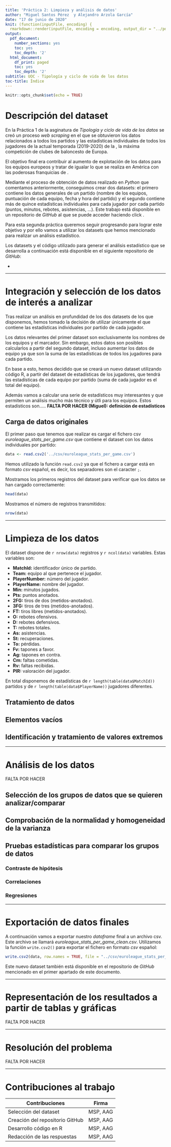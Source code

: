 ```yaml
---
title: 'Práctica 2: Limpieza y análisis de datos'
author: "Miguel Santos Pérez  y Alejandro Arzola García"
date: "17 de junio de 2020"
knit: (function(inputFile, encoding) {
  rmarkdown::render(inputFile, encoding = encoding, output_dir = "../pdf") })
output:
  pdf_document:
    number_sections: yes
    toc: yes
    toc_depth: '2'
  html_document:
    df_print: paged
    toc: yes
    toc_depth: '2'
subtitle: UOC - Tipología y ciclo de vida de los datos
toc-title: Índice
---
```


```r
knitr::opts_chunk$set(echo = TRUE)
```

\newpage
# Descripción del dataset

En la Práctica 1 de la asginatura de _Tipología y ciclo de vida de los datos_ se creó un proceso _web scraping_ en el que se obtuvieron los datos relacionados a todos los partidos y las estadísticas individuales de todos los jugadores de la actual temporada (2019-2020) de la [\textcolor{blue}{Euroliga}](https://www.euroleague.net/), la máxima competición de clubes de baloncesto de Europa. 

El objetivo final era contribuir al aumento de explotación de los datos para los equipos europeos y tratar de igualar lo que se realiza en América con las poderosas franquicias de [\textcolor{blue}{NBA}](https://es.nba.com/?gr=www).

Mediante el proceso de obtención de datos realizado en _Python_ que comentamos anteriormente, conseguimos crear dos datasets: el primero contiene los datos generales de un partido (nombre de los equipos, puntuación de cada equipo, fecha y hora del partido) y el segundo contiene más de quince estadísticas individuales para cada jugador por cada partido (puntos, minutos, rebotes, asistencias, ...). Este trabajo está disponible en un repositorio de _GitHub_ al que se puede acceder haciendo click [\textcolor{blue}{aquí}](https://github.com/aarzola-uoc/practica1-tycvd).

Para esta segunda práctica queremos seguir progresando para lograr este objetivo y por ello vamos a utilizar los datasets que hemos mencionado para realizar un análisis estadístico.

Los datasets y el código utilizado para generar el análisis estadístico que se desarrolla a continuación está disponible en el siguiente repositorio de _GitHub_:

* \textcolor{blue}{https://github.com/aarzola-uoc/practica2-tycvd}

****
# Integración y selección de los datos de interés a analizar

Tras realizar un análisis en profundidad de los dos datasets de los que disponemos, hemos tomado la decisión de utilizar únicamente el que contiene las estadísticas individuales por partido de cada jugador. 

Los datos relevantes del primer dataset son exclusivamente los nombres de los equipos y el marcador. Sin embargo, estos datos son posibles calcularlos a partir del segundo dataset, incluso aumentar los datos de equipo ya que son la suma de las estadísticas de todos los jugadores para cada partido.

En base a esto, hemos decidido que se creará un nuevo dataset utilizando código R, a partir del dataset de estadísticas de los jugadores, que tendrá las estadísticas de cada equipo por partido (suma de cada jugador es el total del equipo).

Además vamos a calcular una serie de estadísticos muy interesantes y que permiten un análisis mucho más técnico y útli para los equipos. Estos estadísticos son.....
**FALTA POR HACER (Miguel): definición de estadísticos**

## Carga de datos originales

El primer paso que tenemos que realizar es cargar el fichero csv _euroleague_stats_per_game.csv_ que contiene el dataset con los datos individuales por partido:
```r
data <- read.csv2('../csv/euroleague_stats_per_game.csv')
```
Hemos utilizado la función `read.csv2` ya que el fichero a cargar está en formato _csv_ español, es decir, los separadores son el caracter `;`.

Mostramos los primeros registros del dataset para verificar que los datos se han cargado correctamente:
```r
head(data)
```

Mostramos el número de registros transmitidos:
```r
nrow(data)
```

****
# Limpieza de los datos

El dataset dispone de `r nrow(data)` registros y `r ncol(data)` variables. Estas variables son:

* **MatchId:** identificador único de partido.
* **Team:** equipo al que pertenece el jugador.
* **PlayerNumber:** número del jugador.
* **PlayerName:** nombre del jugador.
* **Min:** minutos jugados.
* **Pts:** puntos anotados.
* **2FG:** tiros de dos (metidos-anotados).
* **3FG:** tiros de tres (metidos-anotados).
* **FT:** tiros libres (metidos-anotados).
* **O:** rebotes ofensivos.
* **D:** rebotes defensivos.
* **T:** rebotes totales.
* **As:** asistencias.
* **St:** recuperaciones.
* **To:** pérdidas.
* **Fv:** tapones a favor.
* **Ag:** tapones en contra.
* **Cm:** faltas cometidas.
* **Rv:** faltas recibidas.
* **PIR:** valoración del jugador.

En total disponemos de estadísticas de `r length(table(data$MatchId))` partidos y de `r length(table(data$PlayerName))` jugadores diferentes. 

## Tratamiento de datos
## Elementos vacíos
## Identificación y tratamiento de valores extremos

****
# Análisis de los datos

FALTA POR HACER

## Selección de los grupos de datos que se quieren analizar/comparar
## Comprobación de la normalidad y homogeneidad de la varianza
## Pruebas estadísticas para comparar los grupos de datos
### Contraste de hipótesis
### Correlaciones
### Regresiones

****
# Exportación de datos finales

A continuación vamos a exportar nuestro _dataframe_ final a un archivo csv. Este archivo se llamará _euroleague_stats_per_game_clean.csv_. Utilizamos la función `write.csv2()` para exportar el fichero en formato _csv_ español:
```r
write.csv2(data, row.names = TRUE, file = "../csv/euroleague_stats_per_game_clean.csv")
```

Este nuevo dataset también está disponible en el repositorio de _GitHub_ mencionado en el primer apartado de este documento.

****
# Representación de los resultados a partir de tablas y gráficas

FALTA POR HACER

****
# Resolución del problema

FALTA POR HACER

****
# Contribuciones al trabajo

**Contribuciones**              |  **Firma**                    | 
--------------------------------|:-----------------------------:|
Selección del dataset           | MSP, AAG
Creación del repositorio GitHub | MSP, AAG
Desarrollo código en R          | MSP, AAG
Redacción de las respuestas     | MSP, AAG